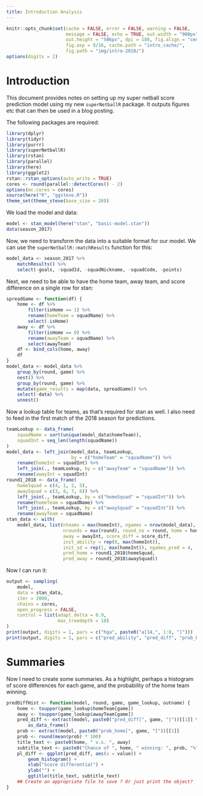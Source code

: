 ```yaml
---
title: Introduction Analysis
---
```


<!-- Time-stamp: <2018-04-18 21:41:56 (slane)> -->

```r
knitr::opts_chunk$set(cache = FALSE, error = FALSE, warning = FALSE,
                      message = FALSE, echo = TRUE, out.width = "900px",
                      out.height = "506px", dpi = 180, fig.align = "center",
                      fig.asp = 9/16, cache.path = "intro_cache/",
                      fig.path = "img/intro-2018/")
options(digits = 2)

```

# Introduction

This document provides notes on setting up my super netball score prediction model using my new `superNetballR` package. It outputs figures etc that can then be used in a blog posting.

The following packages are required:

```r
library(dplyr)
library(tidyr)
library(purrr)
library(superNetballR)
library(rstan)
library(parallel)
library(here)
library(ggplot2)
rstan::rstan_options(auto_write = TRUE)
cores <- round(parallel::detectCores() - 2)
options(mc.cores = cores)
source(here("R", "ggsteve.R"))
theme_set(theme_steve(base_size = 20))

```

We load the model and data:

```r
model <- stan_model(here("stan", "basic-model.stan"))
data(season_2017)

```

Now, we need to transform the data into a suitable format for our model. We can use the `superNetballR::matchResults` function for this:

```r
model_data <- season_2017 %>%
    matchResults() %>%
    select(-goals, -squadId, -squadNickname, -squadCode, -points)

```

Next, we need to be able to have the home team, away team, and score difference on a single row for stan:

```r
spreadGame <- function(df) {
    home <- df %>%
        filter(isHome == 1) %>%
        rename(homeTeam = squadName) %>%
        select(-isHome)
    away <- df %>%
        filter(isHome == 0) %>%
        rename(awayTeam = squadName) %>%
        select(awayTeam)
    df <- bind_cols(home, away)
    df
}
model_data <- model_data %>%
    group_by(round, game) %>%
    nest() %>%
    group_by(round, game) %>%
    mutate(game_results = map(data, spreadGame)) %>%
    select(-data) %>%
    unnest()

```

Now a lookup table for teams, as that's required for stan as well. I also need to feed in the first match of the 2018 season for predictions.

```r
teamLookup <- data_frame(
    squadName = sort(unique(model_data$homeTeam)),
    squadInt = seq_len(length(squadName))
)
model_data <- left_join(model_data, teamLookup,
                        by = c("homeTeam" = "squadName")) %>%
    rename(homeInt = squadInt) %>%
    left_join(., teamLookup, by = c("awayTeam" = "squadName")) %>%
    rename(awayInt = squadInt)
round1_2018 <- data_frame(
    homeSquad = c(4, 1, 2, 5),
    awaySquad = c(3, 8, 7, 6)) %>%
    left_join(., teamLookup, by = c("homeSquad" = "squadInt")) %>%
    rename(homeTeam = squadName) %>%
    left_join(., teamLookup, by = c("awaySquad" = "squadInt")) %>%
    rename(awayTeam = squadName)
stan_data <- with(
    model_data, list(nteams = max(homeInt), ngames = nrow(model_data),
                     nrounds = max(round), round_no = round, home = homeInt,
                     away = awayInt, score_diff = score_diff,
                     init_ability = rep(0, max(homeInt)),
                     init_sd = rep(1, max(homeInt)), ngames_pred = 4,
                     pred_home = round1_2018$homeSquad,
                     pred_away = round1_2018$awaySquad))

```

Now I can run it:

```r
output <- sampling(
    model,
    data = stan_data,
    iter = 2000,
    chains = cores,
    open_progress = FALSE,
    control = list(adapt_delta = 0.9,
                   max_treedepth = 10)
)
print(output, digits = 1, pars = c("hga", paste0("a[14,", 1:8, "]")))
print(output, digits = 1, pars = c("pred_ability", "pred_diff", "prob_home"))

```

# Summaries

Now I need to create some summaries. As a highlight, perhaps a histogram of score differences for each game, and the probability of the home team winning.

```r
predDiffHist <- function(model, round, game, game_lookup, outname) {
    home <- toupper(game_lookup$homeTeam[game])
    away <- toupper(game_lookup$awayTeam[game])
    pred_diff <- extract(model, paste0("pred_diff[", game, "]"))[[1]] %>%
        as_data_frame()
    prob <- extract(model, paste0("prob_home[", game, "]"))[[1]]
    prob <- round(mean(prob) * 100)
    title_text <- paste0(home, " v.s. ", away)
    subtitle_text <- paste0("Chance of ", home, " winning: ", prob, "%")
    pl_diff <- ggplot(pred_diff, aes(x = value)) +
        geom_histogram() +
        xlab("Score differential") +
        ylab("") +
        ggtitle(title_text, subtitle_text)
    ## Create an appropriate file to save ? Or just print the object?
}

```
